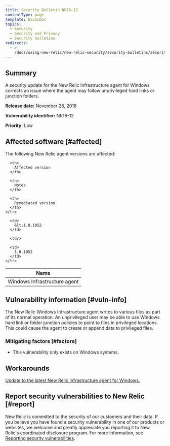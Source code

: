 ```yaml
---
title: Security Bulletin NR18-12
contentType: page
template: basicDoc
topics:
  - Security
  - Security and Privacy
  - Security bulletins
redirects:
  - >-
    /docs/using-new-relic/new-relic-security/security-bulletins/security-bulletin-nr18-12/
---
```


## Summary

A security update for the New Relic Infrastructure agent for Windows corrects an issue where the agent may follow unprivileged hard links or junction folders.

**Release date:** November 28, 2018

**Vulnerability identifier:** NR18-12

**Priority:** Low

## Affected software [#affected]

The following New Relic agent versions are affected:

<Table>
  <thead>
    <tr>
      <th>
        Name
      </th>

      <th>
        Affected version
      </th>

      <th>
        Notes
      </th>

      <th>
        Remediated version
      </th>
    </tr>
  </thead>

  <tbody>
    <tr>
      <td>
        Windows Infrastructure agent
      </td>

      <td>
        &lt;1.0.1052
      </td>

      <td/>

      <td>
        1.0.1052
      </td>
    </tr>
  </tbody>
</Table>

## Vulnerability information [#vuln-info]

The New Relic Windows Infrastructure agent writes to various files as part of its normal operation. An unprivileged user may be able to use Windows hard link or folder junction policies to point to files in privileged locations. This could cause the agent to create or append data to privileged files.

### Mitigating factors [#factors]

* This vulnerability only exists on Windows systems.

## Workarounds

[Update to the latest New Relic Infrastructure agent for Windows.](/docs/infrastructure/new-relic-infrastructure/installation/update-infrastructure-agent)

## Report security vulnerabilities to New Relic [#report]

New Relic is committed to the security of our customers and their data. If you believe you have found a security vulnerability in one of our products or websites, we welcome and greatly appreciate you reporting it to New Relic's coordinated disclosure program. For more information, see [Reporting security vulnerabilities](/docs/security/new-relic-security/data-privacy/reporting-security-vulnerabilities).
